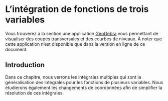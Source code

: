# L'intégration de fonctions de trois variables {#intfct3vars}

Vous trouverez à la section  une application [GeoGebra](https://www.geogebra.org/?lang=fr) vous permettant de visualiser des coupes transversales et des courbes de niveaux. À noter que cette application n'est disponible que dans la version en ligne de ce document.

## Introduction

Dans ce chapitre, nous verrons les intégrales multiples qui sont la généralisation des intégrales pour les fonctions de plusieurs variables. Nous étudierons également les changements de coordonnées afin de simplifier la résolution de ces intégrales.


